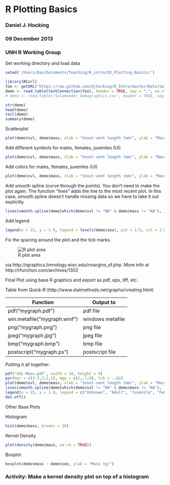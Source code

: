 # R Plotting Basics

### Daniel J. Hocking
### 09 December 2013
### UNH R Working Group

Set working directory and load data
```r
setwd('/Users/Dan/Documents/Teaching/R_intro/03_Plotting_Basics/')

library(RCurl)
foo <- getURL("https://raw.github.com/djhocking/R_Intro/master/Data/Salamander_Demographics.csv", ssl.verifypeer = TRUE)
demo <- read.table(textConnection(foo), header = TRUE, sep = ",", na.strings = NA)
# demo <- read.table('Salamander_Demographics.csv', header = TRUE, sep = ",") # alternatively you can download data from GitHub into your working directory and load from the local file

str(demo)
head(demo)
tail(demo)
summary(demo)
```

Scatterplot
```r
plot(demo$svl, demo$mass, xlab = "Snout-vent length (mm)", ylab = "Mass (g)")
```

Add different symbols for males, females, juveniles (UI)
```r
plot(demo$svl, demo$mass, xlab = "Snout-vent length (mm)", ylab = "Mass (g)", pch=as.integer(demo$sex))
```

Add colors for males, females, juveniles (UI)
```r
plot(demo$svl, demo$mass, xlab = "Snout-vent length (mm)", ylab = "Mass (g)", pch = as.integer(demo$sex), col = as.integer(demo$sex))
```

Add smooth spline (curve through the points). You don't need to make the plot again. The function "lines" adds the line to the most recent plot. In this case, smooth.spline doesn't handle missing data so we have to take it out explicitly.
```r
lines(smooth.spline(demo[which(demo$svl != "NA" & demo$mass != "NA"), ]$svl, demo[which(demo$svl != "NA" & demo$mass != "NA"), ]$mass))
```

Add legend
```r
legend(x = 15, y = 1.9, legend = levels(demo$sex), pch = 1:5, col = 1:5)
```

Fix the spacing around the plot and the tick marks. 

![R plot area](rmargins_sf.png)

via http://rgraphics.limnology.wisc.edu/rmargins_sf.php. More info at http://rfunction.com/archives/1302

Final Plot using base R graphics and export as pdf, eps, tiff, etc.

Table from Quick-R (http://www.statmethods.net/graphs/creating.html)

|Function                     | Output to         |
| --------------------------- | ----------------- |
|pdf("mygraph.pdf")           |	pdf file          |
|win.metafile("mygraph.wmf")  |	windows metafile  |
|png("mygraph.png")           |	png file          |
|jpeg("mygraph.jpg")          |	jpeg file         |
|bmp("mygraph.bmp")           |	bmp file          |
|postscript("mygraph.ps")     |	postscript file   |


Putting it all together:
```r
pdf("SVL-Mass.pdf", width = 10, height = 8)
par(mar = c(3.5,3,2,1), mgp = c(2,.7,0), tck = -.02)
plot(demo$svl, demo$mass, xlab = "Snout-vent length (mm)", ylab = "Mass (g)", pch = as.integer(demo$sex), col = as.integer(demo$sex))
lines(smooth.spline(demo[which(demo$svl != "NA" & demo$mass != "NA"), ]$svl, demo[which(demo$svl != "NA" & demo$mass != "NA"), ]$mass))
legend(x = 15, y = 1.9, legend = c("Unknown", "Adult", "Juvenile", "Female", "Male"), pch = 1:5, col = 1:5)
dev.off()
```


Other Base Plots

Histogram
```r
hist(demo$mass, breaks = 20)
```

Kernel Density
```r
plot(density(demo$mass, na.rm = TRUE))
```

Boxplot
```r
boxplot(demo$mass ~ demo$sex, ylab = "Mass (g)")
```


### Activity: Make a kernel density plot on top of a histogram

